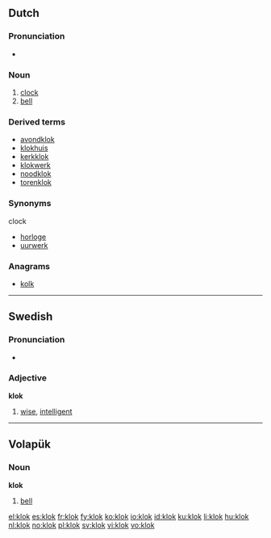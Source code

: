 ==Dutch==

===Pronunciation===
*{{audio|Nl-klok.ogg|audio}}

===Noun===
{{nl-noun|g=f|klokken}}

# [[clock]]
# [[bell]]

===Derived terms===
* [[avondklok]]
* [[klokhuis]] {{n}}
* [[kerkklok]]
* [[klokwerk]] {{n}}
* [[noodklok]]
* [[torenklok]]

===Synonyms===
clock
* [[horloge]] {{n}}
* [[uurwerk]] {{n}}

===Anagrams===
* [[kolk]]

----

==Swedish==
{{sv-adj-reg}}

===Pronunciation===
*{{audio|Sv-klok.ogg|audio}}

===Adjective===
'''klok'''

# [[wise]], [[intelligent]]

----

==Volapük==

===Noun===
'''klok'''

# [[bell]]

[[el:klok]]
[[es:klok]]
[[fr:klok]]
[[fy:klok]]
[[ko:klok]]
[[io:klok]]
[[id:klok]]
[[ku:klok]]
[[li:klok]]
[[hu:klok]]
[[nl:klok]]
[[no:klok]]
[[pl:klok]]
[[sv:klok]]
[[vi:klok]]
[[vo:klok]]